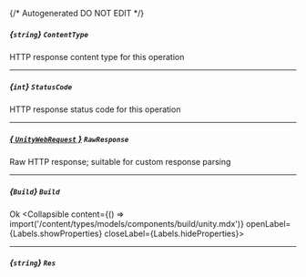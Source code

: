 {/* Autogenerated DO NOT EDIT  */}

##### *{`string`}* `ContentType`
HTTP response content type for this operation

---
##### *{`int`}* `StatusCode`
HTTP response status code for this operation

---
##### [*{ `UnityWebRequest` }*](https://docs.unity3d.com/2021.3/Documentation/ScriptReference/Networking.UnityWebRequest.html) `RawResponse`
Raw HTTP response; suitable for custom response parsing

---
##### *{`Build`}* `Build`
Ok
<Collapsible content={() => import('/content/types/models/components/build/unity.mdx')} openLabel={Labels.showProperties} closeLabel={Labels.hideProperties}>
</Collapsible>

---
##### *{`string`}* `Res`



